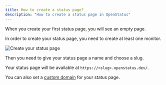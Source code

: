 ```yaml
---
title: How to create a status page?
description: "How to create a status page in OpenStatus"
---
```




When you create your first status page, you will see an empty page.

In order to create your status page, you need to create at least one monitor.

<Image
    src={StatusPageEmpty}
    alt="Create your status page"
/>


Then you need to give your status page a name and choose a slug.

Your status page will be available at `https://<slug>.openstatus.dev/`.

You can also set a [custom domain](/status-page/advanced/custom-domain) for your status page.